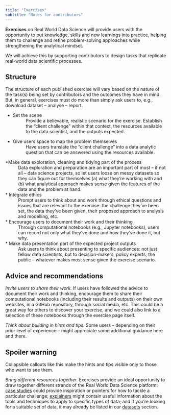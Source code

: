 ```yaml
---
title: "Exercises"
subtitle: "Notes for contributors"
---
```

**Exercises** on Real World Data Science will provide users with the opportunity to put knowledge, skills and new learnings into practice, helping them to challenge and refine problem-solving approaches while strengthening the analytical mindset.  

We will achieve this by supporting contributors to design tasks that replicate real-world data scientific processes. 

## Structure 
The structure of each published exercise will vary based on the nature of the task(s) being set by contributors and the outcomes they have in mind. But, in general, exercises must do more than simply ask users to, e.g., download dataset – analyse – report.  

* Set the scene 
: Provide a believable, realistic scenario for the exercise. Establish the “client challenge” within that context, the resources available to the data scientist, and the outputs expected. 

* Give users space to map the problem themselves 
: Have users translate the “client challenge” into a data analytic question that can be answered using the resources available. 

*Make data exploration, cleaning and tidying part of the process 
: Data exploration and preparation are an important part of most – if not all – data science projects, so let users loose on messy datasets so they can figure out for themselves (a) what they’re working with and (b) what analytical approach makes sense given the features of the data and the problem at hand. 

* Integrate ethics 
: Prompt users to think about and work through ethical questions and issues that are relevant to the exercise: the challenge they’ve been set, the data they’ve been given, their proposed approach to analysis and modelling, etc. 

* Encourage users to document their work and their thinking 
: Through computational notebooks (e.g., Jupyter notebooks), users can record not only what they’ve done and how they’ve done it, but why. 

* Make data presentation part of the expected project outputs 
: Ask users to think about presenting to specific audiences: not just fellow data scientists, but to decision-makers, policy experts, the public – whatever makes most sense given the exercise scenario. 
  
## Advice and recommendations 
*Invite users to share their work.* If users have followed the advice to document their work and thinking, encourage them to share their computational notebooks (including their results and outputs) on their own websites, in a GitHub repository, through social media, etc. This could be a great way for others to discover your exercise, and we could also link to a selection of these notebooks through the exercise page itself. 

*Think about building in hints and tips.* Some users – depending on their prior level of experience – might appreciate some additional guidance here and there. 

:::{.callout-warning collapse="true"}
## Spoiler warning 

Collapsible callouts like this make the hints and tips visible only to those who want to see them.  
:::

*Bring different resources together.* Exercises provide an ideal opportunity to draw together different strands of the Real World Data Science platform: [case studies](case-studies.qmd) could provide inspiration or pointers for how to tackle a particular challenge; [explainers](explainers.qmd) might contain useful information about the tools and techniques to apply to specific types of data; and if you're looking for a suitable set of data, it may already be listed in our [datasets](datasets.qmd) section.